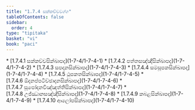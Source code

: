 ```yaml
---
title: "1.7.4 සක්කච්චවග්ග"
tableOfContents: false
sidebar:
  order: 4
type: "tipitaka"
basket: "vi"
book: "paci"
---
```



<DynamicBreadcrumb />



<TableOfContents book="paci" section="1.7.4">
* [1.7.4.1 සක්කච්චසික්ඛාපද](1-7-4/1-7-4-1)
* [1.7.4.2 පත්තසඤ්ඤීසික්ඛාපද](1-7-4/1-7-4-2)
* [1.7.4.3 සපදානසික්ඛාපද](1-7-4/1-7-4-3)
* [1.7.4.4 සමසූපකසික්ඛාපද](1-7-4/1-7-4-4)
* [1.7.4.5 ථූපකතසික්ඛාපද](1-7-4/1-7-4-5)
* [1.7.4.6 ඕදනප්පටිච්ඡාදනසික්ඛාපද](1-7-4/1-7-4-6)
* [1.7.4.7 සූපෝදනවිඤ්ඤත්තිසික්ඛාපද](1-7-4/1-7-4-7)
* [1.7.4.8 උජ්ඣානසඤ්ඤීසික්ඛාපද](1-7-4/1-7-4-8)
* [1.7.4.9 කබළසික්ඛාපද](1-7-4/1-7-4-9)
* [1.7.4.10 ආලෝපසික්ඛාපද](1-7-4/1-7-4-10)
</TableOfContents>